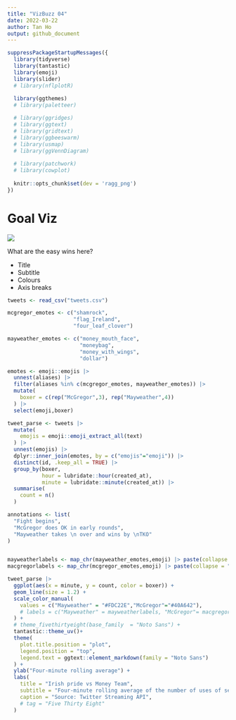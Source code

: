 ```yaml
---
title: "VizBuzz 04"
date: 2022-03-22
author: Tan Ho
output: github_document
---
```


```r
suppressPackageStartupMessages({
  library(tidyverse)
  library(tantastic)
  library(emoji)
  library(slider)
  # library(nflplotR)
  
  library(ggthemes)
  # library(paletteer)

  # library(ggridges)
  # library(ggtext)
  # library(gridtext)
  # library(ggbeeswarm)
  # library(usmap)
  # library(ggVennDiagram)
  
  # library(patchwork)
  # library(cowplot)
  
  knitr::opts_chunk$set(dev = 'ragg_png')
})
```

# Goal Viz

![](goalviz.png)  

What are the easy wins here?

- Title
- Subtitle
- Colours
- Axis breaks



```r
tweets <- read_csv("tweets.csv")

mcgregor_emotes <- c("shamrock",
                     "flag_Ireland",
                     "four_leaf_clover")

mayweather_emotes <- c("money_mouth_face",
                       "moneybag",
                       "money_with_wings",
                       "dollar")

emotes <- emoji::emojis |> 
  unnest(aliases) |> 
  filter(aliases %in% c(mcgregor_emotes, mayweather_emotes)) |> 
  mutate(
    boxer = c(rep("McGregor",3), rep("Mayweather",4))
  ) |> 
  select(emoji,boxer)

tweet_parse <- tweets |> 
  mutate(
    emojis = emoji::emoji_extract_all(text)
  ) |> 
  unnest(emojis) |> 
  dplyr::inner_join(emotes, by = c("emojis"="emoji")) |> 
  distinct(id, .keep_all = TRUE) |> 
  group_by(boxer,
           hour = lubridate::hour(created_at),
           minute = lubridate::minute(created_at)) |> 
  summarise(
    count = n() 
  )

annotations <- list(
  "Fight begins",
  "McGregor does OK in early rounds",
  "Mayweather takes \n over and wins by \nTKO"
)

```

```r

```

```r
mayweatherlabels <- map_chr(mayweather_emotes,emoji) |> paste(collapse = "")
macgregorlabels <- map_chr(mcgregor_emotes,emoji) |> paste(collapse = "")

tweet_parse |> 
  ggplot(aes(x = minute, y = count, color = boxer)) + 
  geom_line(size = 1.2) +  
  scale_color_manual(
    values = c("Mayweather" = "#FDC22E","McGregor"="#40A642"),
    # labels = c("Mayweather" = mayweatherlabels, "McGregor"= macgregorlabels)
  ) + 
  # theme_fivethirtyeight(base_family  = "Noto Sans") + 
  tantastic::theme_uv()+
  theme(
    plot.title.position = "plot",
    legend.position = "top",
    legend.text = ggtext::element_markdown(family = "Noto Sans")
  ) + 
  ylab("Four-minute rolling average") +
  labs(
    title = "Irish pride vs Money Team",
    subtitle = "Four-minute rolling average of the number of uses of selected emoji in\nsampled tweets during the Mayweather-McGregor fight",
    caption = "Source: Twitter Streaming API",
    # tag = "Five Thirty Eight"
  ) 

```

